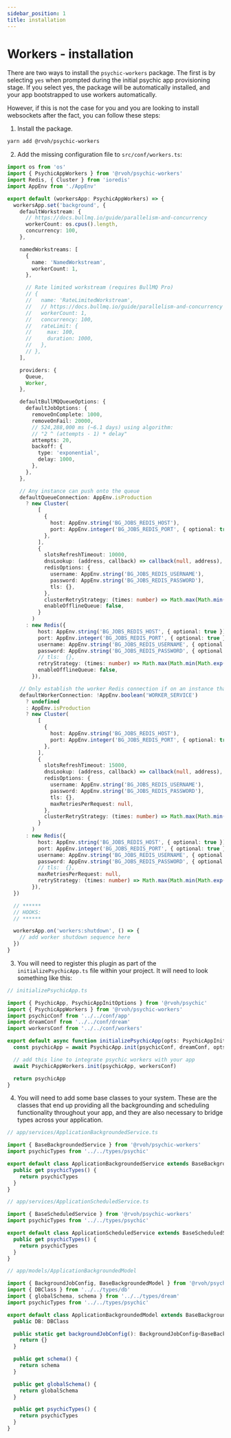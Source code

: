```yaml
---
sidebar_position: 1
title: installation
---
```


# Workers - installation

There are two ways to install the `psychic-workers` package. The first is by selecting `yes` when prompted during the initial psychic app provisioning stage. If you select yes, the package will be automatically installed, and your app bootstrapped to use workers automatically.

However, if this is not the case for you and you are looking to install websockets after the fact, you can follow these steps:

1. Install the package.

```sh
yarn add @rvoh/psychic-workers
```

2. Add the missing configuration file to `src/conf/workers.ts`:

```ts
import os from 'os'
import { PsychicAppWorkers } from '@rvoh/psychic-workers'
import Redis, { Cluster } from 'ioredis'
import AppEnv from './AppEnv'

export default (workersApp: PsychicAppWorkers) => {
  workersApp.set('background', {
    defaultWorkstream: {
      // https://docs.bullmq.io/guide/parallelism-and-concurrency
      workerCount: os.cpus().length,
      concurrency: 100,
    },

    namedWorkstreams: [
      {
        name: 'NamedWorkstream',
        workerCount: 1,
      },

      // Rate limited workstream (requires BullMQ Pro)
      // {
      //   name: 'RateLimitedWorkstream',
      //   // https://docs.bullmq.io/guide/parallelism-and-concurrency
      //   workerCount: 1,
      //   concurrency: 100,
      //   rateLimit: {
      //     max: 100,
      //     duration: 1000,
      //   },
      // },
    ],

    providers: {
      Queue,
      Worker,
    },

    defaultBullMQQueueOptions: {
      defaultJobOptions: {
        removeOnComplete: 1000,
        removeOnFail: 20000,
        // 524,288,000 ms (~6.1 days) using algorithm:
        // "2 ^ (attempts - 1) * delay"
        attempts: 20,
        backoff: {
          type: 'exponential',
          delay: 1000,
        },
      },
    },

    // Any instance can push onto the queue
    defaultQueueConnection: AppEnv.isProduction
      ? new Cluster(
          [
            {
              host: AppEnv.string('BG_JOBS_REDIS_HOST'),
              port: AppEnv.integer('BG_JOBS_REDIS_PORT', { optional: true }) || 6379,
            },
          ],
          {
            slotsRefreshTimeout: 10000,
            dnsLookup: (address, callback) => callback(null, address),
            redisOptions: {
              username: AppEnv.string('BG_JOBS_REDIS_USERNAME'),
              password: AppEnv.string('BG_JOBS_REDIS_PASSWORD'),
              tls: {},
            },
            clusterRetryStrategy: (times: number) => Math.max(Math.min(Math.exp(times), 20000), 1000),
            enableOfflineQueue: false,
          }
        )
      : new Redis({
          host: AppEnv.string('BG_JOBS_REDIS_HOST', { optional: true }) || 'localhost',
          port: AppEnv.integer('BG_JOBS_REDIS_PORT', { optional: true }) || 6379,
          username: AppEnv.string('BG_JOBS_REDIS_USERNAME', { optional: true }),
          password: AppEnv.string('BG_JOBS_REDIS_PASSWORD', { optional: true }),
          // tls:  {},
          retryStrategy: (times: number) => Math.max(Math.min(Math.exp(times), 20000), 1000),
          enableOfflineQueue: false,
        }),

    // Only establish the worker Redis connection if on an instance that does the work
    defaultWorkerConnection: !AppEnv.boolean('WORKER_SERVICE')
      ? undefined
      : AppEnv.isProduction
      ? new Cluster(
          [
            {
              host: AppEnv.string('BG_JOBS_REDIS_HOST'),
              port: AppEnv.integer('BG_JOBS_REDIS_PORT', { optional: true }) || 6379,
            },
          ],
          {
            slotsRefreshTimeout: 15000,
            dnsLookup: (address, callback) => callback(null, address),
            redisOptions: {
              username: AppEnv.string('BG_JOBS_REDIS_USERNAME'),
              password: AppEnv.string('BG_JOBS_REDIS_PASSWORD'),
              tls: {},
              maxRetriesPerRequest: null,
            },
            clusterRetryStrategy: (times: number) => Math.max(Math.min(Math.exp(times), 20000), 1000),
          }
        )
      : new Redis({
          host: AppEnv.string('BG_JOBS_REDIS_HOST', { optional: true }) || 'localhost',
          port: AppEnv.integer('BG_JOBS_REDIS_PORT', { optional: true }) || 6379,
          username: AppEnv.string('BG_JOBS_REDIS_USERNAME', { optional: true }),
          password: AppEnv.string('BG_JOBS_REDIS_PASSWORD', { optional: true }),
          // tls:  {},
          maxRetriesPerRequest: null,
          retryStrategy: (times: number) => Math.max(Math.min(Math.exp(times), 20000), 1000),
        }),
  })

  // ******
  // HOOKS:
  // ******

  workersApp.on('workers:shutdown', () => {
    // add worker shutdown sequence here
  })
}
```

3. You will need to register this plugin as part of the `initializePsychicApp.ts` file within your project. It will need to look something like this:

```ts
// initializePsychicApp.ts

import { PsychicApp, PsychicAppInitOptions } from '@rvoh/psychic'
import { PsychicAppWorkers } from '@rvoh/psychic-workers'
import psychicConf from '../../conf/app'
import dreamConf from '../../conf/dream'
import workersConf from '../../conf/workers'

export default async function initializePsychicApp(opts: PsychicAppInitOptions = {}) {
  const psychicApp = await PsychicApp.init(psychicConf, dreamConf, opts)

  // add this line to integrate psychic workers with your app
  await PsychicAppWorkers.init(psychicApp, workersConf)

  return psychicApp
}
```

4. You will need to add some base classes to your system. These are the classes that end up providing all the backgrounding and scheduling functionality throughout your app, and they are also necessary to bridge types across your application.

```ts
// app/services/ApplicationBackgroundedService.ts

import { BaseBackgroundedService } from '@rvoh/psychic-workers'
import psychicTypes from '../../types/psychic'

export default class ApplicationBackgroundedService extends BaseBackgroundedService {
  public get psychicTypes() {
    return psychicTypes
  }
}
```

```ts
// app/services/ApplicationScheduledService.ts

import { BaseScheduledService } from '@rvoh/psychic-workers'
import psychicTypes from '../../types/psychic'

export default class ApplicationScheduledService extends BaseScheduledService {
  public get psychicTypes() {
    return psychicTypes
  }
}
```

```ts
// app/models/ApplicationBackgroundedModel

import { BackgroundJobConfig, BaseBackgroundedModel } from '@rvoh/psychic-workers'
import { DBClass } from '../../types/db'
import { globalSchema, schema } from '../../types/dream'
import psychicTypes from '../../types/psychic'

export default class ApplicationBackgroundedModel extends BaseBackgroundedModel {
  public DB: DBClass

  public static get backgroundJobConfig(): BackgroundJobConfig<BaseBackgroundedModel> {
    return {}
  }

  public get schema() {
    return schema
  }

  public get globalSchema() {
    return globalSchema
  }

  public get psychicTypes() {
    return psychicTypes
  }
}
```
